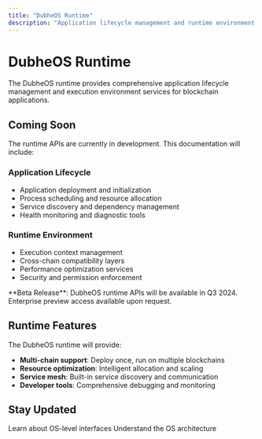 ```yaml
---
title: "DubheOS Runtime"
description: "Application lifecycle management and runtime environment APIs"
---
```


# DubheOS Runtime

The DubheOS runtime provides comprehensive application lifecycle management and execution environment services for blockchain applications.

## Coming Soon

The runtime APIs are currently in development. This documentation will include:

### Application Lifecycle
- Application deployment and initialization
- Process scheduling and resource allocation
- Service discovery and dependency management
- Health monitoring and diagnostic tools

### Runtime Environment
- Execution context management
- Cross-chain compatibility layers
- Performance optimization services
- Security and permission enforcement

<Note>
**Beta Release**: DubheOS runtime APIs will be available in Q3 2024. Enterprise preview access available upon request.
</Note>

## Runtime Features

The DubheOS runtime will provide:

- **Multi-chain support**: Deploy once, run on multiple blockchains
- **Resource optimization**: Intelligent allocation and scaling
- **Service mesh**: Built-in service discovery and communication
- **Developer tools**: Comprehensive debugging and monitoring

## Stay Updated

<CardGroup cols={2}>
  <Card title="System Calls" href="/api-reference/os/system-calls">
    Learn about OS-level interfaces
  </Card>
  <Card title="DubheOS Overview" href="/dubhe/dubheos/overview">
    Understand the OS architecture
  </Card>
</CardGroup>